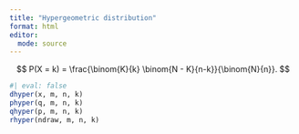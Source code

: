 ```yaml
---
title: "Hypergeometric distribution"
format: html
editor: 
  mode: source
---
```


$$
P(X = k) 
= \frac{\binom{K}{k} \binom{N - K}{n-k}}{\binom{N}{n}}.
$$

```r
#| eval: false
dhyper(x, m, n, k)
phyper(q, m, n, k)
qhyper(p, m, n, k)
rhyper(ndraw, m, n, k)
```


